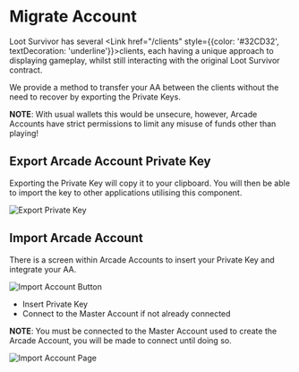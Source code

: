 
# Migrate Account

Loot Survivor has several <Link href="/clients" style={{color: '#32CD32', textDecoration: 'underline'}}>clients</Link>, each having a unique approach to displaying gameplay, whilst still interacting with the original Loot Survivor contract.

We provide a method to transfer your AA between the clients without the need to recover by exporting the Private Keys.

**NOTE**: With usual wallets this would be unsecure, however, Arcade Accounts have strict permissions to limit any misuse of funds other than playing!

## Export Arcade Account Private Key

Exporting the Private Key will copy it to your clipboard. You will then be able to import the key to other applications utilising this component.

<Image src="/arcade-accounts/export-private-key.png" alt="Export Private Key" width={500} height={400} />

## Import Arcade Account

There is a screen within Arcade Accounts to insert your Private Key and integrate your AA.

<Image src="/arcade-accounts/import-account-button.png" alt="Import Account Button" width={500} height={400} />

- Insert Private Key
- Connect to the Master Account if not already connected

**NOTE**: You must be connected to the Master Account used to create the Arcade Account, you will be made to connect until doing so.

<Image src="/arcade-accounts/import-account-page.png" alt="Import Account Page" width={750} height={400} />